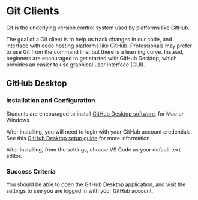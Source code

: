 
# Git Clients

Git is the underlying version control system used by platforms like GitHub.

The goal of a Git client is to help us track changes in our code, and interface with code hosting platforms like GitHub. Professionals may prefer to use Git from the command line, but there is a learning curve. Instead, beginners are encouraged to get started with GitHub Desktop, which provides an easier to use graphical user interface (GUI).

## GitHub Desktop

### Installation and Configuration

Students are encouraged to install [GitHub Desktop software](https://desktop.github.com/), for Mac or Windows.

After installing, you will need to login with your GitHub account credentials. See this [GitHub Desktop setup guide](https://docs.github.com/en/desktop/installing-and-authenticating-to-github-desktop/setting-up-github-desktop) for more information.

After installing, from the settings, choose VS Code as your default text editor.

### Success Criteria

You should be able to open the GitHub Desktop application, and visit the settings to see you are logged in with your GitHub account.
